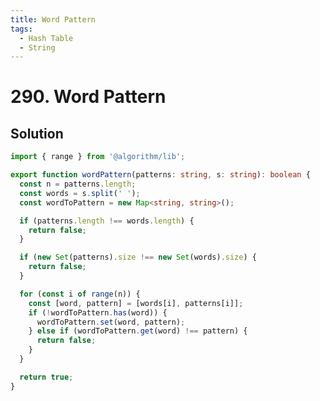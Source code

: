 ```yaml
---
title: Word Pattern
tags:
  - Hash Table
  - String
---
```


# 290. Word Pattern

<Badges>
  <LevelBadge level="easy" />
  <TopicBadge name="Hash Table" slug="hash-table" />
  <TopicBadge name="String" slug="string" />
</Badges>

## Solution

```typescript filename="solution.ts" copy
import { range } from '@algorithm/lib';

export function wordPattern(patterns: string, s: string): boolean {
  const n = patterns.length;
  const words = s.split(' ');
  const wordToPattern = new Map<string, string>();

  if (patterns.length !== words.length) {
    return false;
  }

  if (new Set(patterns).size !== new Set(words).size) {
    return false;
  }

  for (const i of range(n)) {
    const [word, pattern] = [words[i], patterns[i]];
    if (!wordToPattern.has(word)) {
      wordToPattern.set(word, pattern);
    } else if (wordToPattern.get(word) !== pattern) {
      return false;
    }
  }

  return true;
}
```

<ProblemLink
  codingSite="leetcode"
  href="https://leetcode.com/problems/word-pattern"
  title="Word Pattern"
/>
